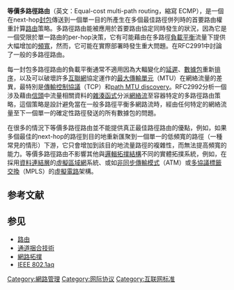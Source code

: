 {{多個問題|
{{roughtranslation|time=2020-05-23T21:01:36+00:00}}
{{没有来源|time=2011-12-22T09:35:56+00:00}}
}}
'''等價多路徑路由'''（英文：Equal-cost multi-path routing，縮寫 ECMP），是一個在next-hop[[封包|封包]]傳送到一個單一目的所產生在多個最佳路徑併列時的首要路由權重計算[[路由|路由]]策略。多路徑路由能被應用於首要路由協定同時發生的狀況，因為它是一個受限於單一路由的per-hop決策，它有可能藉由在多路徑[[負載平衡|負載平衡]]流量下提供大幅增加的[[頻寬|頻寬]]，然而，它可能在實際部署時發生重大問題。在RFC2991中討論了一般的多路徑路由。

每一封包多路徑路由的負載平衡通常不適用因為大輻變化的[[延遲|延遲]]、[[數據包|數據包]]重新[[排序|排序]]，以及可以破壞許多[[互聯網|互聯網]]協定運作的[[最大傳輸單元|最大傳輸單元]]（MTU）在網絡流量的差異，最特別是[[傳輸控制協議|傳輸控制協議]]（TCP）和[[path_MTU_discovery|path MTU discovery]]。RFC2992分析一個涉及藉由[[信頭|信頭]]中流量相關資料的[[雜湊函式|雜湊函式]]分派[[網絡流|網絡流]]至容器特定的多路徑路由策略，這個策略是設計避免當在一般多路徑平衡多網路流時，經由任何特定的網絡流量至下一個單一的確定性路徑發送的所有數據包的問題。

在很多的情況下等價多路徑路由並不能提供真正最佳路徑路由的優點，例如，如果多個最佳的next-hop的路徑到目的地重新匯聚到一個單一的低頻寬的路徑（一種常見的情形）下游，它只會增加到該目的地流量路徑的複雜性，而無法提高頻寬的能力。等價多路徑路由不影響其他與[[邏輯拓撲結構|邏輯拓撲結構]]不同的實體拓撲系統，例如，在採用[[資料連結層|資料連結層]]的[[虛擬區域網|虛擬區域網]]系統、或如[[非同步傳輸模式|非同步傳輸模式]]（ATM）或[[多協議標籤交換|多協議標籤交換]]（MPLS）的[[虛擬電路|虛擬電路]]架構。

== 参考文献 ==
{{Reflist}}

== 参见 ==
* [[路由|路由]]
* [[通道捆合技術|通道捆合技術]]
* [[網路拓撲|網路拓撲]]
* [[IEEE_802.1aq|IEEE 802.1aq]]

[[Category:網路管理|Category:網路管理]]
[[Category:网际协议|Category:网际协议]]
[[Category:互联网标准|Category:互联网标准]]

{{Internet-stub}}